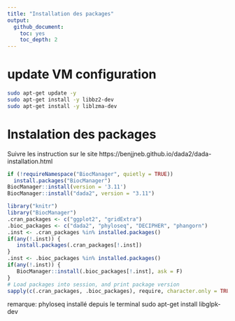 ```yaml
---
title: "Installation des packages"
output:
  github_document:
    toc: yes
    toc_depth: 2
---
```


# update VM configuration
``` bash
sudo apt-get update -y 
sudo apt-get install -y libbz2-dev
sudo apt-get install -y liblzma-dev
```

# Instalation des packages

Suivre les instruction sur le site https://benjjneb.github.io/dada2/dada-installation.html

```r
if (!requireNamespace("BiocManager", quietly = TRUE))
  install.packages("BiocManager")
BiocManager::install(version = '3.11')
BiocManager::install("dada2", version = "3.11")
```

```r
library("knitr")
library("BiocManager")
.cran_packages <- c("ggplot2", "gridExtra")
.bioc_packages <- c("dada2", "phyloseq", "DECIPHER", "phangorn")
.inst <- .cran_packages %in% installed.packages()
if(any(!.inst)) {
   install.packages(.cran_packages[!.inst])
}
.inst <- .bioc_packages %in% installed.packages()
if(any(!.inst)) {
   BiocManager::install(.bioc_packages[!.inst], ask = F)
}
# Load packages into session, and print package version
sapply(c(.cran_packages, .bioc_packages), require, character.only = TRUE)
```

remarque: 
phyloseq installé depuis le terminal 
sudo apt-get install libglpk-dev
